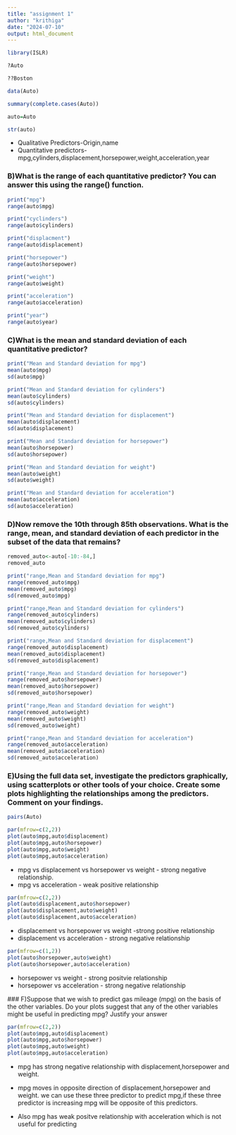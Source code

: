 ---
title: "assignment 1"
author: "krithiga"
date: "2024-07-10"
output: html_document
---




```{r}
library(ISLR)
```
```{r}
?Auto
```

```{r}
??Boston
```



```{r}
data(Auto)
```


```{r}
summary(complete.cases(Auto))
```
```{r}
auto=Auto 
```

```{r}
str(auto)
```

 * Qualitative Predictors-Origin,name
 * Quantitative predictors-mpg,cylinders,displacement,horsepower,weight,acceleration,year


### B)What is the range of each quantitative predictor? You can answer this using the range() function.
```{r}
print("mpg")
range(auto$mpg)

print("cyclinders")
range(auto$cylinders)

print("displacment")
range(auto$displacement)

print("horsepower")
range(auto$horsepower)

print("weight")
range(auto$weight)

print("acceleration")
range(auto$acceleration)

print("year")
range(auto$year)

```

### C)What is the mean and standard deviation of each quantitative predictor? 


```{r}
print("Mean and Standard deviation for mpg")
mean(auto$mpg)
sd(auto$mpg)

print("Mean and Standard deviation for cylinders")
mean(auto$cylinders)
sd(auto$cylinders)

print("Mean and Standard deviation for displacement")
mean(auto$displacement)
sd(auto$displacement)

print("Mean and Standard deviation for horsepower")
mean(auto$horsepower)
sd(auto$horsepower)

print("Mean and Standard deviation for weight")
mean(auto$weight)
sd(auto$weight)

print("Mean and Standard deviation for acceleration")
mean(auto$acceleration)
sd(auto$acceleration)
```

### D)Now remove the 10th through 85th observations. What is the range, mean, and standard deviation of each predictor in the subset of the data that remains? 


```{r}
removed_auto<-auto[-10:-84,]
removed_auto
```

```{r}
print("range,Mean and Standard deviation for mpg")
range(removed_auto$mpg)
mean(removed_auto$mpg)
sd(removed_auto$mpg)

print("range,Mean and Standard deviation for cylinders")
range(removed_auto$cylinders)
mean(removed_auto$cylinders)
sd(removed_auto$cylinders)

print("range,Mean and Standard deviation for displacement")
range(removed_auto$displacement)
mean(removed_auto$displacement)
sd(removed_auto$displacement)

print("range,Mean and Standard deviation for horsepower")
range(removed_auto$horsepower)
mean(removed_auto$horsepower)
sd(removed_auto$horsepower)

print("range,Mean and Standard deviation for weight")
range(removed_auto$weight)
mean(removed_auto$weight)
sd(removed_auto$weight)

print("range,Mean and Standard deviation for acceleration")
range(removed_auto$acceleration)
mean(removed_auto$acceleration)
sd(removed_auto$acceleration)
```

### E)Using the full data set, investigate the predictors graphically, using scatterplots or other tools of your choice. Create some plots highlighting the relationships among the predictors. Comment on your findings.

```{r}
pairs(Auto)
```

```{r}
par(mfrow=c(2,2))
plot(auto$mpg,auto$displacement)
plot(auto$mpg,auto$horsepower)
plot(auto$mpg,auto$weight)
plot(auto$mpg,auto$acceleration)
```
 * mpg vs displacement vs horsepower vs weight - strong negative relationship.
 * mpg vs acceleration - weak positive relationship
 
 
```{r}
par(mfrow=c(2,2))
plot(auto$displacement,auto$horsepower)
plot(auto$displacement,auto$weight)
plot(auto$displacement,auto$acceleration)
```
 
  * displacement vs horsepower vs weight -strong positive relationship
 *  displacement vs acceleration - strong negative relationship
 
 
```{r}
par(mfrow=c(1,2))
plot(auto$horsepower,auto$weight)
plot(auto$horsepower,auto$acceleration)
```
 
 * horsepower vs weight - strong positvie relationship
 * horsepower vs acceleration - strong negative relationship
 
 
 ### F)Suppose that we wish to predict gas mileage (mpg) on the basis of the other variables. Do your plots suggest that any of the other variables might be useful in predicting mpg? Justify your answer
 
```{r}
par(mfrow=c(2,2))
plot(auto$mpg,auto$displacement)
plot(auto$mpg,auto$horsepower)
plot(auto$mpg,auto$weight)
plot(auto$mpg,auto$acceleration)
```
 * mpg has strong negative relationship with displacement,horsepower and weight.
 * mpg moves in opposite direction of displacement,horsepower and weight. we can use these three predictor to predict mpg,if these three predictor is increasing mpg will be opposite of this predictors.
 
 * Also mpg has weak positve relationship with acceleration which is not useful for predicting
 
 